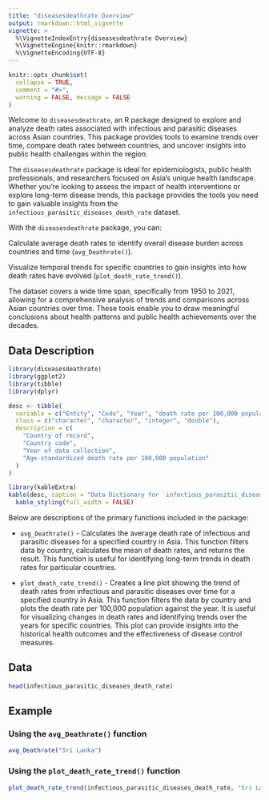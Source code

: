 ```yaml
---
title: "diseasesdeathrate Overview"
output: rmarkdown::html_vignette
vignette: >
  %\VignetteIndexEntry{diseasesdeathrate Overview}
  %\VignetteEngine{knitr::rmarkdown}
  %\VignetteEncoding{UTF-8}
---
```


```r
knitr::opts_chunk$set(
  collapse = TRUE,
  comment = "#>",
  warning = FALSE, message = FALSE
)
```


Welcome to `diseasesdeathrate`, an R package designed to explore and analyze death rates associated with infectious and parasitic diseases across Asian countries. This package provides tools to examine trends over time, compare death rates between countries, and uncover insights into public health challenges within the region.

The `diseasesdeathrate` package is ideal for epidemiologists, public health professionals, and researchers focused on Asia’s unique health landscape. Whether you're looking to assess the impact of health interventions or explore long-term disease trends, this package provides the tools you need to gain valuable insights from the `infectious_parasitic_diseases_death_rate` dataset.

With the `diseasesdeathrate` package, you can:

Calculate average death rates to identify overall disease burden across countries and time (`avg_Deathrate()`).

Visualize temporal trends for specific countries to gain insights into how death rates have evolved (`plot_death_rate_trend()`).

The dataset covers a wide time span, specifically from 1950 to 2021, allowing for a comprehensive analysis of trends and comparisons across Asian countries over time. These tools enable you to draw meaningful conclusions about health patterns and public health achievements over the decades.

## Data Description

```r
library(diseasesdeathrate)
library(ggplot2)
library(tibble)
library(dplyr)

```


```r
desc <- tibble(
  variable = c("Entity", "Code", "Year", "death rate per 100,000 population"),
  class = c("character", "character", "integer", "double"),
  description = c(
    "Country of record",
    "Country code",
    "Year of data collection",
    "Age-standardized death rate per 100,000 population"
  )
)

library(kableExtra)
kable(desc, caption = "Data Dictionary for `infectious_parasitic_diseases_death_rate` Dataset") |>
  kable_styling(full_width = FALSE)

```



Below are descriptions of the primary functions included in the package:

- `avg_Deathrate()` - Calculates the average death rate of infectious and parasitic diseases for a specified country in Asia. This function filters data by country, calculates the mean of death rates, and returns the result. This function is useful for identifying long-term trends in death rates for particular countries.

- `plot_death_rate_trend()` - Creates a line plot showing the trend of death rates from infectious and parasitic diseases over time for a specified country in Asia. This function filters the data by country and plots the death rate per 100,000 population against the year. It is useful for visualizing changes in death rates and identifying trends over the years for specific countries. This plot can provide insights into the historical health outcomes and the effectiveness of disease control measures.



## Data

```r

head(infectious_parasitic_diseases_death_rate)

```

## Example

### Using the `avg_Deathrate()` function

```r
avg_Deathrate("Sri Lanka")
```
### Using the `plot_death_rate_trend()` function

```r


plot_death_rate_trend(infectious_parasitic_diseases_death_rate, "Sri Lanka")

```


